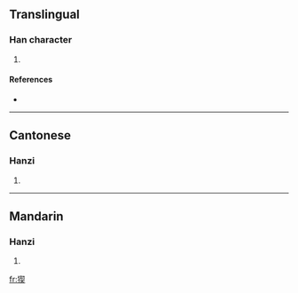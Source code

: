 ==Translingual==

===Han character===
{{Han char|rn=94|rad=犬|as=09|sn=12|four=4723<sub>4</sub>|canj=大竹手竹大 (KHQHK)}}

# {{defn|Han|sort=犬09}}

====References====
* {{Han ref|kx=0715.070|dkj=20542|dj=1127.080|hdz=21356.040|uh=7330|ud=29488|bh=DA6F|bd=55919}}

----

==Cantonese==

===Hanzi===
{{yue-hanzi|jyut=|y=yat3}}

# {{defn|Cantonese}}

----

==Mandarin==

===Hanzi===
{{cmn-hanzi|pin=[[yà]] ([[ya4]])|wg=ya<sup>4</sup>}}

# {{defn|Mandarin}}

[[fr:猰]]